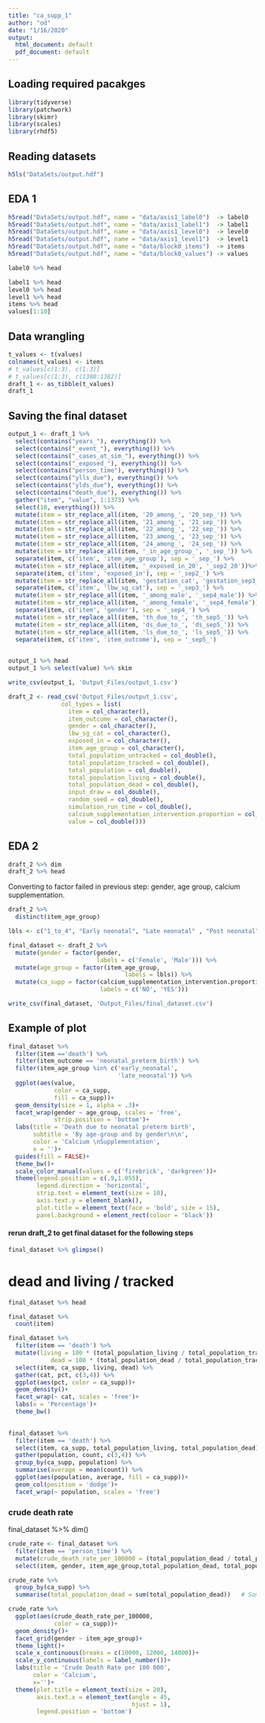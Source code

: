 ```yaml
---
title: "ca_supp_1"
author: "od"
date: "1/16/2020"
output:
  html_document: default
  pdf_document: default
---
```


## Loading required pacakges

```r
library(tidyverse)
library(patchwork)
library(skimr)
library(scales)
library(rhdf5)
```


## Reading datasets
```r
h5ls("DataSets/output.hdf")
```

## EDA 1

```r
h5read("DataSets/output.hdf", name = "data/axis1_label0")  -> label0
h5read("DataSets/output.hdf", name = "data/axis1_label1")  -> label1
h5read("DataSets/output.hdf", name = "data/axis1_level0")  -> level0
h5read("DataSets/output.hdf", name = "data/axis1_level1")  -> level1
h5read("DataSets/output.hdf", name = "data/block0_items")  -> items
h5read("DataSets/output.hdf", name = "data/block0_values") -> values
```

```r
label0 %>% head

label1 %>% head
level0 %>% head
level1 %>% head
items %>% head
values[1:10]
```


## Data wrangling

```r
t_values <- t(values)
colnames(t_values) <- items
# t_values[c(1:3), c(1:3)]
# t_values[c(1:3), c(1380:1382)]
draft_1 <- as_tibble(t_values)
draft_1
```


## Saving the final dataset
```r
output_1 <- draft_1 %>% 
  select(contains("years_"), everything()) %>% 
  select(contains("_event_"), everything()) %>% 
  select(contains("_cases_at_sim_"), everything()) %>% 
  select(contains("_exposed_"), everything()) %>% 
  select(contains("person_time"), everything()) %>% 
  select(contains("ylls_due"), everything()) %>% 
  select(contains("ylds_due"), everything()) %>% 
  select(contains("death_due"), everything()) %>% 
  gather("item", "value", 1:1373) %>% 
  select(10, everything()) %>% 
  mutate(item = str_replace_all(item, '20_among_', '20_sep_')) %>% 
  mutate(item = str_replace_all(item, '21_among_', '21_sep_')) %>% 
  mutate(item = str_replace_all(item, '22_among_', '22_sep_')) %>% 
  mutate(item = str_replace_all(item, '23_among_', '23_sep_')) %>% 
  mutate(item = str_replace_all(item, '24_among_', '24_sep_')) %>% 
  mutate(item = str_replace_all(item, '_in_age_group_', '_sep_')) %>%
  separate(item, c('item', 'item_age_group'), sep = '_sep_') %>% 
  mutate(item = str_replace_all(item, '_exposed_in_20', '_sep2_20'))%>% 
  separate(item, c('item', 'exposed_in'), sep = '_sep2_') %>%  
  mutate(item = str_replace_all(item, 'gestation_cat', 'gestation_sep3_cat'))   %>% 
  separate(item, c('item', 'lbw_sg_cat'), sep = '_sep3_') %>%
  mutate(item = str_replace_all(item, '_among_male', '_sep4_male')) %>% 
  mutate(item = str_replace_all(item, '_among_female', '_sep4_female')) %>% 
  separate(item, c('item', 'gender'), sep = '_sep4_') %>% 
  mutate(item = str_replace_all(item, 'th_due_to_', 'th_sep5_')) %>% 
  mutate(item = str_replace_all(item, 'ds_due_to_', 'ds_sep5_')) %>% 
  mutate(item = str_replace_all(item, 'ls_due_to_', 'ls_sep5_')) %>% 
  separate(item, c('item', 'item_outcome'), sep = '_sep5_') 
  
```

```r
output_1 %>% head
output_1 %>% select(value) %>% skim
```

```r
write_csv(output_1, 'Output_Files/output_1.csv')
```

```r
draft_2 <- read_csv('Output_Files/output_1.csv',
               col_types = list(
                 item = col_character(),
                 item_outcome = col_character(),
                 gender = col_character(),
                 lbw_sg_cat = col_character(),
                 exposed_in = col_character(),
                 item_age_group = col_character(),
                 total_population_untracked = col_double(),
                 total_population_tracked = col_double(),
                 total_population = col_double(),
                 total_population_living = col_double(),
                 total_population_dead = col_double(),
                 input_draw = col_double(),
                 random_seed = col_double(),
                 simulation_run_time = col_double(),
                 calcium_supplementation_intervention.proportion = col_character(),
                 value = col_double()))
```


## EDA 2

```r
draft_2 %>% dim
draft_2 %>% head
```

Converting to factor failed in previous step: gender, age group, calcium supplementation.

```r
draft_2 %>% 
  distinct(item_age_group)

lbls <- c("1_to_4", "Early neonatal", "Late neonatal" , "Post neonatal")

final_dataset <- draft_2 %>% 
  mutate(gender = factor(gender, 
                         labels = c('Female', 'Male'))) %>% 
  mutate(age_group = factor(item_age_group,
                                 labels = lbls)) %>% 
  mutate(ca_supp = factor(calcium_supplementation_intervention.proportion,
                          labels = c('NO', 'YES')))

```

```r
write_csv(final_dataset, 'Output_Files/final_dataset.csv')
```


## Example of plot  #############
```r
final_dataset %>% 
  filter(item =='death') %>% 
  filter(item_outcome == 'neonatal_preterm_birth') %>% 
  filter(item_age_group %in% c('early_neonatal',
                               'late_neonatal')) %>%
  ggplot(aes(value,
             color = ca_supp,
             fill = ca_supp))+
  geom_density(size = 1, alpha = .3)+
  facet_wrap(gender ~ age_group, scales = 'free',
             strip.position = 'bottom')+
  labs(title = 'Death due to neonatal preterm birth',
       subtitle = 'By age-group and by gender\n\n',
       color = 'Calcium \nSupplementation',
       x = '')+
  guides(fill = FALSE)+
  theme_bw()+
  scale_color_manual(values = c('firebrick', 'darkgreen'))+
  theme(legend.position = c(.9,1.055),
        legend.direction = 'horizontal',
        strip.text = element_text(size = 10),
        axis.text.y = element_blank(),
        plot.title = element_text(face = 'bold', size = 15),
        panel.background = element_rect(colour = 'black'))
```

#### rerun draft_2 to get final dataset for the following steps


```r
final_dataset %>% glimpse()
```

# dead and living / tracked

```r
final_dataset %>% head
```

```r
final_dataset %>% 
  count(item)
```


```r
final_dataset %>% 
  filter(item == 'death') %>% 
  mutate(living = 100 * (total_population_living / total_population_tracked),
            dead = 100 * (total_population_dead / total_population_tracked)) %>% 
  select(item, ca_supp, living, dead) %>% 
  gather(cat, pct, c(3,4)) %>% 
  ggplot(aes(pct, color = ca_supp))+
  geom_density()+
  facet_wrap(~ cat, scales = 'free')+
  labs(x = 'Percentage')+
  theme_bw()
  
```


```r
final_dataset %>% 
  filter(item == 'death') %>% 
  select(item, ca_supp, total_population_living, total_population_dead) %>% 
  gather(population, count, c(3,4)) %>% 
  group_by(ca_supp, population) %>% 
  summarise(average = mean(count)) %>% 
  ggplot(aes(population, average, fill = ca_supp))+
  geom_col(position = 'dodge')+
  facet_wrap(~ population, scales = 'free')

```



### crude death rate
final_dataset %>% dim()


```r
crude_rate <- final_dataset %>% 
  filter(item == 'person_time') %>% 
  mutate(crude_death_rate_per_100000 = (total_population_dead / total_population_tracked)* 100000) %>% 
  select(item, gender, item_age_group,total_population_dead, total_population_tracked, crude_death_rate_per_100000, ca_supp)

crude_rate %>% 
  group_by(ca_supp) %>% 
  summarise(total_population_dead = sum(total_population_dead))   # Something tells me this is wrong 

crude_rate %>% 
  ggplot(aes(crude_death_rate_per_100000, 
             color = ca_supp))+
  geom_density()+
  facet_grid(gender ~ item_age_group)+
  theme_light()+
  scale_x_continuous(breaks = c(10000, 12000, 14000))+
  scale_y_continuous(labels = label_number())+
  labs(title = 'Crude Death Rate per 100 000', 
       color = 'Calcium',
       x='')+
  theme(plot.title = element_text(size = 20),
        axis.text.x = element_text(angle = 45, 
                                   hjust = 1),
        legend.position = 'bottom')

```






